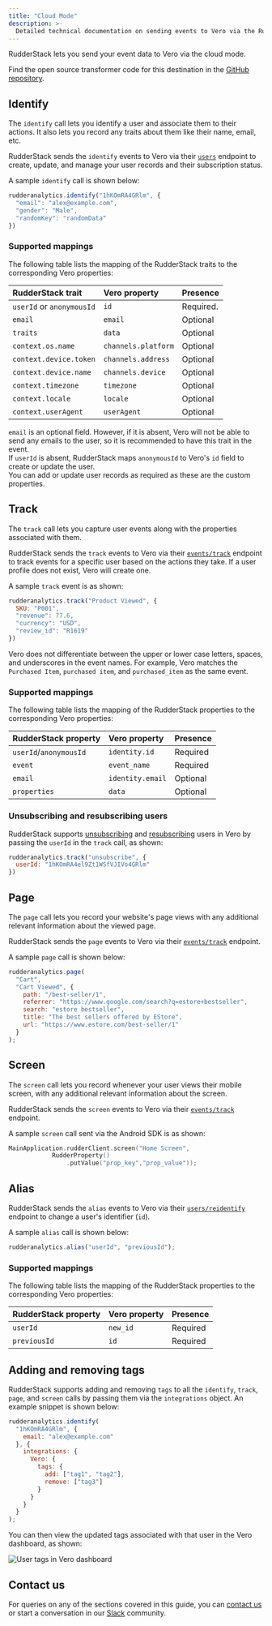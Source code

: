 ```yaml
---
title: "Cloud Mode"
description: >-
  Detailed technical documentation on sending events to Vero via the RudderStack cloud mode.
---
```


RudderStack lets you send your event data to Vero via the <Link to="/destinations/rudderstack-connection-modes/#cloud-mode">cloud mode</Link>.

<div class="infoBlock">
Find the open source transformer code for this destination in the <a href="">GitHub repository</a>.
</div>

## Identify

The <Link to="/event-spec/standard-events/identify/">`identify`</Link> call lets you identify a user and associate them to their actions. It also lets you record any traits about them like their name, email, etc.

RudderStack sends the `identify` events to Vero via their [`users`](https://developers.getvero.com/?bash#users) endpoint to create, update, and manage your user records and their subscription status.

A sample `identify` call is shown below:

```javascript
rudderanalytics.identify("1hKOmRA4GRlm", {
  "email": "alex@example.com",
  "gender": "Male",
  "randomKey": "randomData"
})
```

### Supported mappings

The following table lists the mapping of the RudderStack traits to the corresponding Vero properties:

| RudderStack trait | Vero property | Presence |
| :-----| :------| :-------|
| `userId` or `anonymousId` | `id` | Required. |
| `email` | `email` | Optional |
| `traits` | `data` |  Optional |
| `context.os.name` | `channels.platform` | Optional |
| `context.device.token` | `channels.address` | Optional |
| `context.device.name` | `channels.device` | Optional |
| `context.timezone` | `timezone` | Optional |
| `context.locale`| `locale` | Optional |
| `context.userAgent` | `userAgent` | Optional |

<div class="infoBlock">
<code class="inline-code">email</code> is an optional field. However, if it is absent, Vero will not be able to send any emails to the user, so it is recommended to have this trait in the event.
</div>

<div class="infoBlock">
If <code class="inline-code">userId</code> is absent, RudderStack maps <code class="inline-code">anonymousId</code> to Vero's <code class="inline-code">id</code> field to create or update the user.
</div>

<div class="successBlock">
You can add or update user records as required as these are the custom properties.
</div>

## Track

The <Link to="/event-spec/standard-events/track/">`track`</Link> call lets you capture user events along with the properties associated with them.

RudderStack sends the `track` events to Vero via their [`events/track`](https://developers.getvero.com/?bash#events-track) endpoint to track events for a specific user based on the actions they take. If a user profile does not exist, Vero will create one.

A sample `track` event is as shown:

```javascript
rudderanalytics.track("Product Viewed", {
  SKU: "P001",
  "revenue": 77.6,
  "currency": "USD",
  "review_id": "R1619" 
})
```

<div class="infoBlock">
Vero does not differentiate between the upper or lower case letters, spaces, and underscores in the event names. For example, Vero matches the <code class="inline-code">Purchased Item</code>, <code class="inline-code">purchased item</code>, and <code class="inline-code">purchased_item</code> as the same event.
</div>

### Supported mappings

The following table lists the mapping of the RudderStack properties to the corresponding Vero properties:

| RudderStack property | Vero property | Presence |
| :-----| :------| :-------|
| `userId`/`anonymousId` | `identity.id` | Required |
| `event`  | `event_name` | Required |
| `email` | `identity.email` | Optional |
| `properties` | `data` | Optional |

### Unsubscribing and resubscribing users

RudderStack supports [unsubscribing](https://developers.getvero.com/?bash#users-unsubscribe) and [resubscribing](https://developers.getvero.com/?bash#users-resubscribe) users in Vero by passing the `userId` in the `track` call, as shown:

```javascript
rudderanalytics.track("unsubscribe", {
  userId: "1hKOmRA4el9Zt1WSfVJIVo4GRlm"
})
```

## Page

The <Link to="/event-spec/standard-events/page/">`page`</Link> call lets you record your website's page views with any additional relevant information about the viewed page.

RudderStack sends the `page` events to Vero via their [`events/track`](https://developers.getvero.com/?bash#events-track) endpoint.

A sample `page` call is shown below:

```javascript
rudderanalytics.page(
  "Cart",
  "Cart Viewed", {
    path: "/best-seller/1",
    referrer: "https://www.google.com/search?q=estore+bestseller",
    search: "estore bestseller",
    title: "The best sellers offered by EStore",
    url: "https://www.estore.com/best-seller/1"
  }
);
```

## Screen

The <Link to="/event-spec/standard-events/screen/">`screen`</Link> call lets you record whenever your user views their mobile screen, with any additional relevant information about the screen.

RudderStack sends the `screen` events to Vero via their [`events/track`](https://developers.getvero.com/?bash#events-track) endpoint.

A sample `screen` call sent via the <Link to="/sources/sdk/rudderstack-android-sdk/">Android SDK</Link> is as shown:

```kotlin
MainApplication.rudderClient.screen("Home Screen",
            RudderProperty()
                .putValue("prop_key","prop_value"));
```

## Alias

RudderStack sends the <Link to="/event-spec/standard-events/alias/">`alias`</Link> events to Vero via their [`users/reidentify`](https://developers.getvero.com/?bash#users-alias) endpoint to change a user's identifier (`id`).

A sample `alias` call is shown below:

```javascript
rudderanalytics.alias("userId", "previousId");
```

### Supported mappings

The following table lists the mapping of the RudderStack properties to the corresponding Vero properties:

| RudderStack property | Vero property | Presence |
| :-----| :------| :-------|
| `userId` | `new_id` | Required |
| `previousId` | `id` | Required |

## Adding and removing tags

RudderStack supports adding and removing `tags` to all the `identify`, `track`, `page`,  and `screen` calls by passing them via the `integrations` object. An example snippet is shown below:

```javascript
rudderanalytics.identify(
  "1hKOmRA4GRlm", {
    email: "alex@example.com"
  }, {
    integrations: {
      Vero: {
        tags: {
          add: ["tag1", "tag2"],
          remove: ["tag3"]
        }
      }
    }
  }
);
```

You can then view the updated tags associated with that user in the Vero dashboard, as shown:

<img src="../../../assets/event-stream-destinations/vero-tags.png" alt="User tags in Vero dashboard" />

## Contact us

For queries on any of the sections covered in this guide, you can [contact us](mailto:%20docs@rudderstack.com) or start a conversation in our [Slack](https://rudderstack.com/join-rudderstack-slack-community) community.
